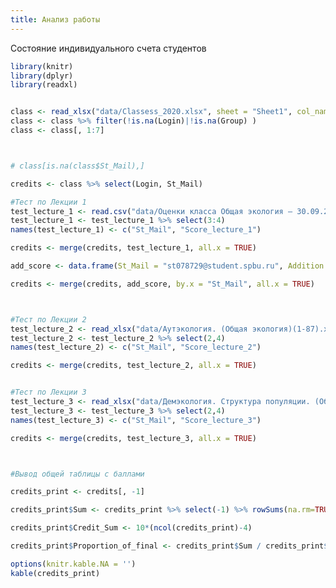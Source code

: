 ```yaml
---
title: Анализ работы
---
```


Состояние индивидуального счета студентов  

```r
library(knitr)
library(dplyr)
library(readxl)


class <- read_xlsx("data/Classess_2020.xlsx", sheet = "Sheet1", col_names = T)
class <- class %>% filter(!is.na(Login)|!is.na(Group) )
class <- class[, 1:7]



# class[is.na(class$St_Mail),]

credits <- class %>% select(Login, St_Mail)

#Тест по Лекции 1
test_lecture_1 <- read.csv("data/Оценки класса Общая экология — 30.09.2020, 8-08.csv")
test_lecture_1 <- test_lecture_1 %>% select(3:4)
names(test_lecture_1) <- c("St_Mail", "Score_lecture_1")

credits <- merge(credits, test_lecture_1, all.x = TRUE)

add_score <- data.frame(St_Mail = "st078729@student.spbu.ru", Addition = 1)

credits <- merge(credits, add_score, by.x = "St_Mail", all.x = TRUE)



#Тест по Лекции 2
test_lecture_2 <- read_xlsx("data/Аутэкология. (Общая экология)(1-87).xlsx")
test_lecture_2 <- test_lecture_2 %>% select(2,4)
names(test_lecture_2) <- c("St_Mail", "Score_lecture_2")

credits <- merge(credits, test_lecture_2, all.x = TRUE)


#Тест по Лекции 3
test_lecture_3 <- read_xlsx("data/Демэкология. Структура популяции. (Общая экология)(1-85).xlsx")
test_lecture_3 <- test_lecture_3 %>% select(2,4)
names(test_lecture_3) <- c("St_Mail", "Score_lecture_3")

credits <- merge(credits, test_lecture_3, all.x = TRUE)



#Вывод общей таблицы с баллами

credits_print <- credits[, -1]

credits_print$Sum <- credits_print %>% select(-1) %>% rowSums(na.rm=TRUE) 

credits_print$Credit_Sum <- 10*(ncol(credits_print)-4) 

credits_print$Proportion_of_final <- credits_print$Sum / credits_print$Credit_Sum 

options(knitr.kable.NA = '')
kable(credits_print)

```




<!-- # Результаты самостоятельной работы № 1 -->

<!-- ```{r,  echo=FALSE} -->
<!-- hw_res <- merge(class[, c("Name", "Group", "ID")], hw1, by = "ID") -->



<!-- hw_res <- hw_res[ , c(1,2,3, 6:39)] -->

<!-- Max <- length(names(hw_res)[8:ncol(hw_res)]) -->

<!-- hw_res$Score_HW_1 <- apply(hw_res[ , 4:ncol(hw_res)], MARGIN = 1, FUN = sum) -->

<!-- hw_res$Score_HW_1[hw_res$Name == "Леняшина Мария"] <- hw_res$Score_HW_1[hw_res$Name == "Леняшина Мария"] + 1  -->

<!-- hw_res$Score_HW_1[hw_res$Name == "Каськова Ксения"] <- hw_res$Score_HW_1[hw_res$Name == "Каськова Ксения"] + 4  -->

<!-- hw_res$Score_HW_1 <- hw_res$Score_HW_1/Max*3 -->

<!-- hw_res <- hw_res[, c("Name", "Group", "ID", "Score_HW_1")] -->
<!-- hw_res <- hw_res[order(hw_res$ID), ] -->
<!-- # write.table(hw_res, "clipboard", sep = "\t", row.names = F) -->



<!-- library(ggplot2) -->

<!-- ggplot(hw_res, aes(x = Group, y = Score_HW_1)) + geom_boxplot() + ggtitle("Количесвто баллов по каждой группе") + labs(x = "Группа", y = "Итоговые баллы") + geom_hline(yintercept = 3) -->


<!-- ``` -->



<!-- # Контрольная работа № 1 -->

<!-- ## Распределение результатов -->

<!-- Вот такие предварительные результаты по контрольной. -->


<!-- ```{r, echo=FALSE} -->
<!-- class <- read.csv("data/class.csv") -->

<!-- class <- class[, c("Name", "ID", "Group")] -->
<!-- reasult <- read.csv("data/controlwork_1.csv", encoding = "Utf-8") -->
<!-- res <- merge(class, reasult, by = "ID") -->

<!-- res$sum <- apply(res[,-c(1:5)], MARGIN = 1, FUN = sum) -->

<!-- Max <- ncol(res[,-c(1:5, ncol(res))]) -->

<!-- res$Prop <- res$sum / Max  * 10 -->

<!-- # write.table(res, "clipboard", sep = "\t", row.names = F) -->

<!-- library(ggplot2) -->

<!-- # library(doBy) -->
<!-- # -->
<!-- # res_out <- summaryBy(sum ~ Group, data = res) -->

<!-- ggplot(res, aes(x = Group, y =  Prop)) + geom_boxplot() + ggtitle("Количесвто баллов по каждой группе") + labs(x = "Группа", y = "Итоговые баллы") + geom_hline(yintercept = 3) -->


<!-- ``` -->




<!-- ## Время выполнения работы -->

<!-- А вот так выглядит степень скоординированности работы студентов. -->

<!-- ```{r, echo=FALSE, message=FALSE, warning=F} -->
<!-- contr_trial <- read.csv("data/Control1_attempts.csv", header = T) -->

<!-- contr_trial$submission_date_time <- as.POSIXct(contr_trial$submission,format = "%d-%m %H:%M") -->


<!-- ggplot(contr_trial, aes(x = Group, y = submission_date_time)) + geom_boxplot() + labs(x = "Группа", y = "Час, когда начали работу") -->



<!-- ``` -->





<!-- # Результаты самостоятельной работы № 2 -->

<!-- ```{r,  echo=FALSE} -->


<!-- class <- read.csv("data/class.csv") -->

<!-- hw2 <- read.csv("data/homework_2.csv") -->

<!-- class$Name <- as.character(class$Name) -->



<!-- hw_res <- merge(class[, c("Name", "Group", "ID")], hw2, by = "ID") -->



<!-- hw_res <- hw_res[ , c(1,2,3, 6:ncol(hw_res))] -->

<!-- Max <- length(names(hw_res)[4:ncol(hw_res)]) -->

<!-- hw_res$Score_HW_2 <- apply(hw_res[ , 4:ncol(hw_res)], MARGIN = 1, FUN = sum) -->
<!-- #  -->
<!-- # hw_res$Score_HW_1[hw_res$Name == "Леняшина Мария"] <- hw_res$Score_HW_1[hw_res$Name == "Леняшина Мария"] + 1  -->
<!-- #  -->
<!-- hw_res$Score_HW_2[hw_res$Name == "Каськова Ксения"] <- hw_res$Score_HW_2[hw_res$Name == "Каськова Ксения"] + 5 -->

<!-- hw_res$Score_HW_2 <- hw_res$Score_HW_2/(Max-1)*3 -->

<!-- hw_res <- hw_res[, c("Name", "Group", "ID", "Score_HW_2")] -->
<!-- hw_res <- hw_res[order(hw_res$ID), ] -->
<!-- # write.table(hw_res, "clipboard", sep = "\t", row.names = F) -->



<!-- library(ggplot2) -->

<!-- ggplot(hw_res, aes(x = Group, y = Score_HW_2)) + geom_boxplot() + ggtitle("Количесвто баллов по каждой группе") + labs(x = "Группа", y = "Итоговые баллы") + geom_hline(yintercept = 3) -->



<!-- ``` -->






<!-- # Результаты самостоятельной работы № 3 -->

<!-- ```{r,  echo=FALSE} -->


<!-- class <- read.csv("data/class.csv") -->

<!-- hw3 <- read.csv("data/homework_3.csv") -->

<!-- class$Name <- as.character(class$Name) -->



<!-- hw_res <- merge(class[, c("Name", "Group", "ID")], hw3, by = "ID") -->



<!-- hw_res <- hw_res[ , c(1,2,3, 6:ncol(hw_res))] -->

<!-- Max <- 27 -->

<!-- hw_res$Score_HW_3 <- apply(hw_res[ , 4:ncol(hw_res)], MARGIN = 1, FUN = sum) -->
<!-- #  -->
<!-- # hw_res$Score_HW_1[hw_res$Name == "Леняшина Мария"] <- hw_res$Score_HW_1[hw_res$Name == "Леняшина Мария"] + 1  -->
<!-- #  -->
<!-- hw_res$Score_HW_3[hw_res$Name == "Каськова Ксения"] <- hw_res$Score_HW_3[hw_res$Name == "Каськова Ксения"] + 5 + 1 -->

<!-- hw_res$Score_HW_3 <- hw_res$Score_HW_3/Max*3 -->

<!-- hw_res <- hw_res[, c("Name", "Group", "ID", "Score_HW_3")] -->
<!-- hw_res <- hw_res[order(hw_res$ID), ] -->
<!-- # write.table(hw_res, "clipboard", sep = "\t", row.names = F) -->



<!-- library(ggplot2) -->

<!-- ggplot(hw_res, aes(x = Group, y = Score_HW_3)) + geom_boxplot() + ggtitle("Количесвто баллов по каждой группе") + labs(x = "Группа", y = "Итоговые баллы") + geom_hline(yintercept = 3) -->



<!-- ``` -->




<!-- # Контрольная работа № 2 -->

<!-- ## Распределение результатов -->

<!-- Вот такие предварительные результаты по второй контрольной. -->


<!-- ```{r, echo=FALSE} -->
<!-- class <- read.csv("data/class.csv") -->

<!-- class <- class[, c("Name", "ID", "Group")] -->
<!-- reasult <- read.csv("data/controlwork_2.csv", encoding = "Utf-8") -->
<!-- res <- merge(class, reasult, by = "ID") -->

<!-- res$sum <- apply(res[,-c(1:5)], MARGIN = 1, FUN = sum) -->

<!-- Max <- ncol(res[,-c(1:5, ncol(res))]) -->

<!-- res$Prop <- res$sum / Max  * 10 -->

<!-- # write.table(res, "clipboard", sep = "\t", row.names = F) -->

<!-- library(ggplot2) -->

<!-- # library(doBy) -->
<!-- # -->
<!-- # res_out <- summaryBy(sum ~ Group, data = res) -->

<!-- ggplot(res, aes(x = Group, y =  Prop)) + geom_boxplot() + ggtitle("Количесвто баллов по каждой группе") + labs(x = "Группа", y = "Итоговые баллы") + geom_hline(yintercept = 10) -->


<!-- ``` -->



<!-- # Текущие оценки  -->
<!-- Коллеги, для сохранения персональных данных в тайне, вывешиваются только номера ID. Поэтому для поиска информации о себе выясните на Степике свой ID. -->

<!-- ```{r, echo=FALSE, message=FALSE, warning=F} -->
<!-- class <- read.csv("data/class.csv") -->

<!-- results_print <- class[, c("ID", "Seminar_1",	"Seminar_2",	"Seminar_3",	"Seminar_4",	"Seminar_5",	"Seminar_6", 	"Seminar_7", 	"HW_1",	"HW_2",	"HW_3",	"Control_1",	"Control_2")] -->

<!-- results_print <- results_print[!is.na(results_print$ID), ] -->

<!-- results_print[is.na(results_print)] <- 0 -->
<!-- options(knitr.kable.NA = '') -->

<!-- results_print[,2:8] <- results_print[,2:8]/1*3 -->

<!-- results_print$Sum <- apply(results_print[,2:13], MARGIN = 1, FUN = sum) -->


<!-- # Надбавка за помощь Мешковский Сергей, Такки Ольга -->

<!-- results_print$Sum[results_print$ID %in% c(19491533, 96556392)] <- results_print$Sum[results_print$ID %in% c(19491533, 96556392)] + 5 -->

<!-- # write.table(merge(class[,c("ID", "Name"), ], results_print), "clipboard", sep = "\t", row.names = F, fileEncoding = "utf8") -->



<!-- kable(results_print, col.names = c("ID", "Сем.1", "Сем.2", "Сем.3",  "Сем.4", "Сем.5", "Сем.6", "Сем.7",  "СР1", "СР2", "СР3", "КР1", "КР2", "Сумма"), digits = 1) -->

<!-- ``` -->

